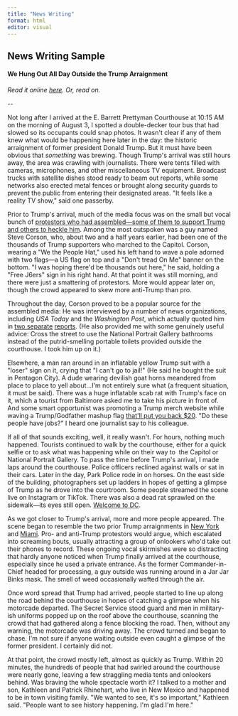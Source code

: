 ```yaml
---
title: "News Writing"
format: html
editor: visual
---
```


## News Writing Sample

#### We Hung Out All Day Outside the Trump Arraignment

*Read it online [here](https://www.washingtonian.com/2023/08/04/we-hung-out-all-day-outside-the-trump-arraignment/). Or, read on.*

\--

Not long after I arrived at the E. Barrett Prettyman Courthouse at 10:15 AM on the morning of August 3, I spotted a double-decker tour bus that had slowed so its occupants could snap photos. It wasn\'t clear if any of them knew what would be happening here later in the day: the historic arraignment of former president Donald Trump. But it must have been obvious that *something* was brewing. Though Trump\'s arrival was still hours away, the area was crawling with journalists. There were tents filled with cameras, microphones, and other miscellaneous TV equipment. Broadcast trucks with satellite dishes stood ready to beam out reports, while some networks also erected metal fences or brought along security guards to prevent the public from entering their designated areas. \"It feels like a reality TV show,\" said one passerby.

Prior to Trump\'s arrival, much of the media focus was on the small but vocal bunch of [protestors who had assembled---some of them to support Trump and others to heckle him](https://www.washingtonian.com/2023/08/03/trumps-arraignment-the-scene-outside-the-dc-courthouse/). Among the most outspoken was a guy named Steve Corson, who, about two and a half years earlier, had been one of the thousands of Trump supporters who marched to the Capitol. Corson, wearing a \"We the People Hat,\" used his left hand to wave a pole adorned with two flags---a US flag on top and a \"Don\'t tread On Me\" banner on the bottom. \"I was hoping there\'d be thousands out here,\" he said, holding a \"Free J6ers\" sign in his right hand. At that point it was still morning, and there were just a smattering of protestors. More would appear later on, though the crowd appeared to skew more anti-Trump than pro.

Throughout the day, Corson proved to be a popular source for the assembled media: He was interviewed by a number of news organizations, including *USA Today* and the *Washington Post*, which actually quoted him in [two separate](https://www.washingtonpost.com/national-security/2023/08/03/trump-indictment-violence/) [reports](https://www.washingtonpost.com/dc-md-va/2023/08/03/dc-courthouse-scene-trump-arraignment/). (He also provided me with some genuinely useful advice: Cross the street to use the National Portrait Gallery bathrooms instead of the putrid-smelling portable toilets provided outside the courthouse. I took him up on it.)

Elsewhere, a man ran around in an inflatable yellow Trump suit with a \"loser\" sign on it, crying that \"I can\'t go to jail!\" (He said he bought the suit in Pentagon City). A dude wearing devilish goat horns meandered from place to place to yell about...I\'m not entirely sure what (a frequent situation, it must be said). There was a huge inflatable scab rat with Trump\'s face on it, which a tourist from Baltimore asked me to take his picture in front of. And some smart opportunist was promoting a Trump merch website while waving a Trump/Godfather mashup flag [that\'ll put you back \$20](https://www.trumpswag.com/product/donafather/79?cs=true&cst=custom). \"Do these people have jobs?\" I heard one journalist say to his colleague.

If all of that sounds exciting, well, it really wasn\'t. For hours, nothing much happened. Tourists continued to walk by the courthouse, either for a quick selfie or to ask what was happening while on their way to  the Capitol or National Portrait Gallery. To pass the time before Trump\'s arrival, I made laps around the courthouse. Police officers reclined against walls or sat in their cars. Later in the day, Park Police rode in on horses. On the east side of the building, photographers set up ladders in hopes of getting a glimpse of Trump as he drove into the courtroom. Some people streamed the scene live on Instagram or TikTok. There was also a dead rat sprawled on the sidewalk---its eyes still open. [Welcome to DC](https://www.washingtonian.com/2018/09/02/the-rats-are-taking-over-dc/).

As we got closer to Trump\'s arrival, more and more people appeared. The scene began to resemble the two prior Trump arraignments in [New York](https://www.reuters.com/world/us/trump-supporters-detractors-crowd-around-manhattan-courthouse-ahead-arraignment-2023-04-04/) and [Miami](https://www.politico.com/news/2023/06/13/trump-supporters-begin-descending-on-miami-courthouse-amid-circus-like-atmosphere-00101721). Pro- and anti-Trump protestors would argue, which escalated into screaming bouts, usually attracting a group of onlookers who\'d take out their phones to record. These ongoing vocal skirmishes were so distracting that hardly anyone noticed when Trump finally arrived at the courthouse, especially since he used a private entrance. As the former Commander-in-Chief headed for processing, a guy outside was running around in a Jar Jar Binks mask. The smell of weed occasionally wafted through the air.

Once word spread that Trump had arrived, people started to line up along the road behind the courthouse in hopes of catching a glimpse when his motorcade departed. The Secret Service stood guard and men in military-ish uniforms popped up on the roof above the courthouse, scanning the crowd that had gathered along a fence blocking the road. Then, without any warning, the motorcade was driving away. The crowd turned and began to chase. I\'m not sure if anyone waiting outside even caught a glimpse of the former president. I certainly did not.

At that point, the crowd mostly left, almost as quickly as Trump. Within 20 minutes, the hundreds of people that had swirled around the courthouse were nearly gone, leaving a few straggling media tents and onlookers behind. Was braving the whole spectacle worth it? I talked to a mother and son, Kathleen and Patrick Rhinehart, who live in New Mexico and happened to be in town visiting family. \"We wanted to see, it\'s so important,\" Kathleen said. \"People want to see history happening. I\'m glad I\'m here.\"
